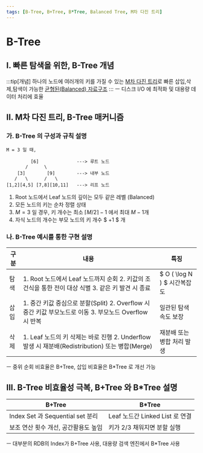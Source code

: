 ```yaml
---
tags: [B-Tree, B+Tree, B*Tree, Balanced Tree, M차 다진 트리]
---
```



# B-Tree
## I. 빠른 탐색을 위한, B-Tree 개념
:::tip[개념]
하나의 노드에 여러개의 키를 가질 수 있는 <u>M차 다진 트리</u>로 빠른 삽입,삭제,탐색이 가능한 <u>균형된(Balanced) 자료구조</u>
:::
ㅡ 디스크 I/O 에 최적화 및 대용량 데이터 처리에 효율

## II. M차 다진 트리, B-Tree 매커니즘
### 가. B-Tree 의 구성과 규칙 설명
```
M = 3 일 때,

         [6]              ---> 루트 노드
       /      \
    [3]        [9]        ---> 내부 노드
   /   \      /   \
[1,2][4,5] [7,8][10,11]   ---> 리프 노드
```
1. Root 노드에서 Leaf 노드의 깊이는 모두 같은 레벨 (Balanced)
2. 모든 노드의 키는 순차 정렬 상태
2. $M = 3$ 일 경우, 키 개수는 최소 $\lceil M/2 \rceil - 1$ 에서 최대 $M - 1$개
3. 자식 노드의 개수는 부모 노드의 키 개수 $ +1 $ 개

### 나. B-Tree 예시를 통한 구현 설명
<Table>
  <thead>
  <tr>
    <th>구분</th>
    <th>내용</th>
    <th>특징</th>
  </tr>
  </thead>
  <tbody>
  <tr>
    <td>탐색</td>
    <td>
      1. Root 노드에서 Leaf 노드까지 순회
      2. 키값의 조건식을 통한 전이 대상 식별
      3. 같은 키 발견 시 종료
    </td>
    <td>$ O ( \log N ) $ 시간복잡도</td>
  </tr>
  <tr>
    <td>삽입</td>
    <td>
      1. 중간 키값 중심으로 분할(Split)
      2. Overflow 시 중간 키값 부모노드로 이동
      3. 부모노드 Overflow 시 반복
    </td>
    <td>일관된 탐색 속도 보장</td>
  </tr>
  <tr>
    <td>삭제</td>
    <td>
      1. Leaf 노드의 키 삭제는 바로 진행
      2. Underflow 발생 시 재분배(Redistribution) 또는 병합(Merge)
    </td>
    <td>재분배 또는 병합 처리 발생</td>
  </tr>
  </tbody>
</Table>
ㅡ 중위 순회 비효율은 B+Tree, 삽입 비효율은 B*Tree 로 개선 가능

## III. B-Tree 비효율성 극복, B+Tree 와 B*Tree 설명
<Table width={[50, 50]}>
  <thead>
  <tr>
    <th>B+Tree</th>
    <th>B*Tree</th>
  </tr>
  </thead>
  <tbody>
  <tr>
    <td>Index Set 과 Sequential set 분리</td>
    <td>Leaf 노드간 Linked List 로 연결</td>
  </tr>
  <tr>
    <td>보조 연산 횟수 개선, 공간활용도 높임</td>
    <td>키가 2/3 채워지면 분할 실행</td>
  </tr>
  </tbody>
</Table>
ㅡ 대부분의 RDB의 Index가 B+Tree 사용, 대용량 검색 엔진에서 B*Tree 사용